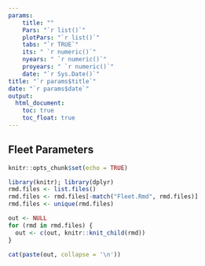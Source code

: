 ```yaml
---
params: 
    title: ""
    Pars: "`r list()`"
    plotPars: "`r list()`"
    tabs: "`r TRUE`"
    its: " `r numeric()`"
    nyears: " `r numeric()`"
    proyears: " `r numeric()`"
    date: "`r Sys.Date()`"
title: "`r params$title`"
date: "`r params$date`"
output:
  html_document:
    toc: true
    toc_float: true
---
```


## Fleet Parameters
```r
knitr::opts_chunk$set(echo = TRUE)
```

```r
library(knitr); library(dplyr)
rmd.files <- list.files()
rmd.files <- rmd.files[-match("Fleet.Rmd", rmd.files)]
rmd.files <- unique(rmd.files)

out <- NULL
for (rmd in rmd.files) {
  out <- c(out, knitr::knit_child(rmd))
}
```


```r
cat(paste(out, collapse = '\n'))
```


